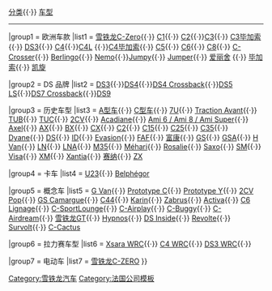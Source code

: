 {{navbox
|name   = 雪铁龙
|title  = [[雪铁龙]]
|state  = autocollapse

|above  = [[标致雪铁龙集团]]{{·}} [[:Category:雪铁龙汽车|分类]]{{·}} [[:Category:雪铁龙车型|车型]]
----

|group1 = 欧洲车款
|list1  = [[三菱iMiEV电动汽车|雪铁龙C-Zero]]{{·}} [[雪铁龙C1|C1]]{{·}} [[标致206#雪铁龙版本|C2]]{{·}}[[雪铁龙C3|C3]]{{·}}  [[雪铁龙C3#C3毕加索|C3毕加索]]{{·}} [[雪铁龙DS3|DS3]]{{·}}  [[雪铁龙C4|C4]]{{·}}[[雪铁龙C4L|C4L]] {{·}}[[雪铁龙C4毕加索|C4毕加索]]{{·}} [[雪铁龙C5|C5]]{{·}} [[雪铁龙C6|C6]]{{·}} [[雪铁龙C8|C8]]{{·}} [[雪铁龙C-Crosser|C-Crosser]]{{·}} [[雪铁龙Berlingo|Berlingo]]{{·}} [[雪铁龙Nemo|Nemo]]{{·}}[[雪铁龙Jumpy|Jumpy]]{{·}} [[雪铁龙Jumper|Jumper]]{{·}}  [[东风雪铁龙爱丽舍|爱丽舍]] {{·}} [[东风雪铁龙萨拉·毕加索|毕加索]]{{·}} [[雪铁龙凯旋|凯旋]]

|group2 = DS 品牌
|list2  = [[雪铁龙DS3|DS3]]{{·}}[[雪铁龙DS4|DS4]]{{·}}[[雪铁龙DS4|DS4 Crossback]]{{·}}[[雪铁龙DS5|DS5 LS]]{{·}}[[雪铁龙DS7|DS7 Crossback]]{{·}}[[雪铁龙DS9|DS9]]

|group3 = 历史车型
|list3  = [[雪铁龙A型车|A型车]]{{·}} [[雪铁龙C型车|C型车]]{{·}} [[雪铁龙7U|7U]]{{·}} [[雪铁龙Traction Avant|Traction Avant]]{{·}} [[雪铁龙TUB|TUB]]{{·}} [[雪铁龙TUB|TUC]]{{·}}  [[雪铁龙2CV|2CV]]{{·}} [[雪铁龙Acadiane|Acadiane]]{{·}} [[雪铁龙Ami|Ami 6 / Ami 8 / Ami Super]]{{·}} [[雪铁龙Axel|Axel]]{{·}} [[雪铁龙AX|AX]]{{·}} [[雪铁龙BX|BX]]{{·}} [[雪铁龙CX|CX]]{{·}} [[雪铁龙C2|C2]]{{·}} [[雪铁龙C15|C15]]{{·}} [[雪铁龙C25|C25]]{{·}} [[雪铁龙C35|C35]]{{·}} [[雪铁龙Dyane|Dyane]]{{·}} [[雪铁龙DS|DS]]{{·}} [[雪铁龙DS|ID]]{{·}} [[雪铁龙Evasion|Evasion]]{{·}} [[雪铁龙FAF|FAF]]{{·}} [[雪铁龙富康|富康]]{{·}} [[雪铁龙GS|GS]]{{·}} [[雪铁龙GS|GSA]]{{·}} [[雪铁龙H Van|H Van]]{{·}} [[雪铁龙LN|LN]]{{·}} [[雪铁龙LNA|LNA]]{{·}} [[雪铁龙M35|M35]]{{·}} [[雪铁龙Méhari|Méhari]]{{·}} [[雪铁龙Rosalie|Rosalie]]{{·}} [[雪铁龙Saxo|Saxo]]{{·}} [[雪铁龙SM|SM]]{{·}} [[雪铁龙Visa|Visa]]{{·}} [[雪铁龙XM|XM]]{{·}} [[雪铁龙Xantia|Xantia]]{{·}} [[雪铁龙赛纳|赛纳]]{{·}} [[雪铁龙ZX|ZX]]

|group4 = 卡车
|list4  = [[雪铁龙U23|U23]]{{·}} [[雪铁龙Belphégor|Belphégor]]

|group5 = 概念车
|list5  = [[雪铁龙G Van|G Van]]{{·}} [[雪铁龙Prototype C|Prototype C]]{{·}} [[雪铁龙Prototype Y|Prototype Y]]{{·}} [[雪铁龙2CV Pop|2CV Pop]]{{·}} [[雪铁龙GS Camargue|GS Camargue]]{{·}} [[雪铁龙C44|C44]]{{·}} [[雪铁龙Karin|Karin]]{{·}} [[雪铁龙Zabrus|Zabrus]]{{·}} [[雪铁龙Activa|Activa]]{{·}} [[雪铁龙C6 Lignage|C6 Lignage]]{{·}} [[雪铁龙C-SportLounge|C-SportLounge]]{{·}} [[雪铁龙C-Airplay|C-Airplay]]{{·}} [[雪铁龙C-Buggy|C-Buggy]]{{·}} [[雪铁龙C-Airdream|C-Airdream]]{{·}} [[雪铁龙GT]]{{·}} [[雪铁龙Hypnos|Hypnos]]{{·}} [[雪铁龙DS Inside|DS Inside]]{{·}} [[雪铁龙Revolte|Revolte]]{{·}} [[雪铁龙Survolt|Survolt]]{{·}} [[雪铁龙C-Cactus|C-Cactus]]

|group6 = 拉力赛车型
|list6  = [[雪铁龙Xsara WRC|Xsara WRC]]{{·}} [[雪铁龙C4 WRC|C4 WRC]]{{·}} [[雪铁龙DS3 WRC|DS3 WRC]]{{·}} 


|group7 = 电动车 
|list7  = [[雪铁龙C-ZERO]]
}}<noinclude>

[[Category:雪铁龙汽车]]
[[Category:法国公司模板]]
</noinclude>